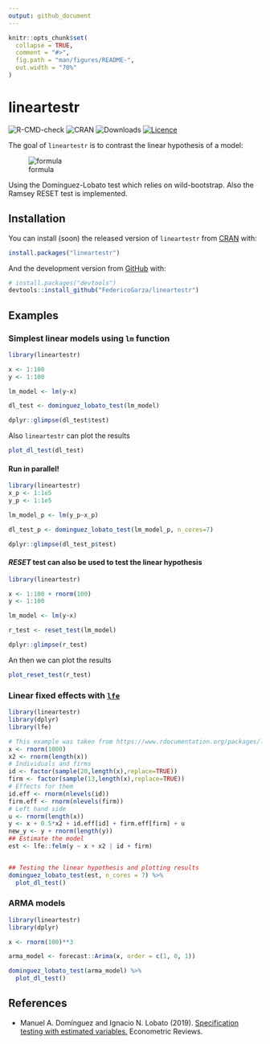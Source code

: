 ```yaml
---
output: github_document
---
```


<!-- README.md is generated from README.Rmd. Please edit that file -->

```r
knitr::opts_chunk$set(
  collapse = TRUE,
  comment = "#>",
  fig.path = "man/figures/README-",
  out.width = "70%"
)
```
# lineartestr

<!-- badges: start -->
![R-CMD-check](https://github.com/FedericoGarza/lineartestr/workflows/R-CMD-check/badge.svg)
![CRAN](https://www.r-pkg.org/badges/version/lineartestr)
![Downloads](http://cranlogs.r-pkg.org/badges/lineartestr)
[![Licence](https://img.shields.io/badge/licence-GPL--2-blue.svg)](https://www.gnu.org/licenses/gpl-2.0.en.html)
<!-- badges: end -->

The goal of `lineartestr` is to contrast the linear hypothesis of a model:


![formula](man/figures/CodeCogsEqn.gif)


Using the Domínguez-Lobato test which relies on wild-bootstrap. Also the Ramsey RESET test is implemented.

## Installation

You can install (soon) the released version of `lineartestr` from [CRAN](https://CRAN.R-project.org) with:

``` r
install.packages("lineartestr")
```

And the development version from [GitHub](https://github.com/) with:

``` r
# install.packages("devtools")
devtools::install_github("FedericoGarza/lineartestr")
```
## Examples

### Simplest linear models using `lm` function

```r
library(lineartestr)

x <- 1:100
y <- 1:100

lm_model <- lm(y~x)

dl_test <- dominguez_lobato_test(lm_model)

```

```r
dplyr::glimpse(dl_test$test)
```

Also `lineartestr` can plot the results

```r
plot_dl_test(dl_test)
```

#### Run in **parallel**!

```r
library(lineartestr)
x_p <- 1:1e5
y_p <- 1:1e5

lm_model_p <- lm(y_p~x_p)

dl_test_p <- dominguez_lobato_test(lm_model_p, n_cores=7)

```

```r
dplyr::glimpse(dl_test_p$test)
```

#### *RESET* test can also be used to test the linear hypothesis

```r
library(lineartestr)

x <- 1:100 + rnorm(100)
y <- 1:100

lm_model <- lm(y~x)

r_test <- reset_test(lm_model)

```

```r
dplyr::glimpse(r_test)
```

An then we can plot the results

```r
plot_reset_test(r_test)
```

### Linear fixed effects with [`lfe`](https://cran.r-project.org/web/packages/lfe/lfe.pdf)

```r
library(lineartestr)
library(dplyr)
library(lfe)

# This example was taken from https://www.rdocumentation.org/packages/lfe/versions/2.8-5/topics/felm
x <- rnorm(1000)
x2 <- rnorm(length(x))
# Individuals and firms
id <- factor(sample(20,length(x),replace=TRUE))
firm <- factor(sample(13,length(x),replace=TRUE))
# Effects for them
id.eff <- rnorm(nlevels(id))
firm.eff <- rnorm(nlevels(firm))
# Left hand side
u <- rnorm(length(x))
y <- x + 0.5*x2 + id.eff[id] + firm.eff[firm] + u
new_y <- y + rnorm(length(y))
## Estimate the model
est <- lfe::felm(y ~ x + x2 | id + firm)


## Testing the linear hypothesis and plotting results
dominguez_lobato_test(est, n_cores = 7) %>%
  plot_dl_test()
```

### ARMA models

```r
library(lineartestr)
library(dplyr)

x <- rnorm(100)**3

arma_model <- forecast::Arima(x, order = c(1, 0, 1))

dominguez_lobato_test(arma_model) %>%
  plot_dl_test()
```


## References

* Manuel A. Domínguez and Ignacio N. Lobato (2019). [Specification testing with estimated variables.](https://www.tandfonline.com/doi/citedby/10.1080/07474938.2019.1687116?) Econometric Reviews.
